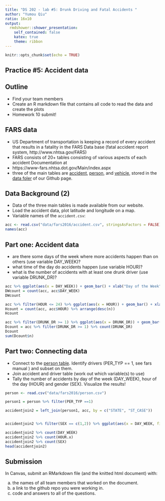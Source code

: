 ```yaml
---
title: "DS 202 - lab #5: Drunk Driving and Fatal Accidents "
author: "Yumou Qiu"
ratio: 16x10
output:
  rmdshower::shower_presentation:
    self_contained: false
    katex: true
    theme: ribbon
---
```


```r
knitr::opts_chunk$set(echo = TRUE)
```

## Practice #5: Accident data


## Outline

- Find your team members
- Create an R markdown file that contains all code to read the data and create the plots
- Homework 10 submit!


## FARS data

- US Department of transportation is keeping a record of every accident that results in a fatality in the FARS Data base (fatal accident report system, http://www.nhtsa.gov/FARS)
- FARS consists of 20+ tables consisting of various aspects of each accident
Documentation at
- https://www-fars.nhtsa.dot.gov/Main/index.aspx
- three of the main tables are [accident](https://raw.githubusercontent.com/yumouqiu/DS202-Spring2022/main/Practice/data/fars2016/accident.csv), [person](https://raw.githubusercontent.com/yumouqiu/DS202-Spring2022/main/Practice/data/fars2016/person.csv), and [vehicle](https://raw.githubusercontent.com/yumouqiu/DS202-Spring2022/main/Practice/data/fars2016/vehicle.csv), stored in the [data foler](https://github.com/yumouqiu/DS202-Spring2022/tree/main/Practice/data/fars2016) of our Github page.

## Data Background (2)

- Data of the three main tables is made available from our website.
- Load the accident data, plot latitude and longitude on a map.
- Variable names of the `accident.csv`:

```r
acc <- read.csv("data/fars2016/accident.csv", stringsAsFactors = FALSE)
names(acc)
```

## Part one: Accident data

- are there some days of the week where more accidents happen than on others (use variable DAY_WEEK)?
- what time of the day do accidents happen (use variable HOUR)?
- what is the number of accidents with at least one drunk driver (use variable DRUNK_DR)?

```r

acc %>% ggplot(aes(x = DAY_WEEK)) + geom_bar() + xlab("Day of the Week") + ylab("Count") + ggtitle("Accidents per Day of the Week") + scale_x_discrete(limits = c("1", "2", "3", "4", "5", "6", "7"))
DWcount = count(acc, acc$DAY_WEEK)
DWcount

acc %>% filter(HOUR <= 24) %>% ggplot(aes(x = HOUR)) + geom_bar() + xlab("Hour") + ylab("Count") + ggtitle("Accidents per Hour")
Hcount = count(acc, acc$HOUR) %>% arrange(desc(n))
Hcount

acc %>% filter(DRUNK_DR >= 1) %>% ggplot(aes(x = DRUNK_DR)) + geom_bar()
Dcount = acc %>% filter(DRUNK_DR >= 1) %>% count(DRUNK_DR)
Dcount
sum(Dcount$n)

```

## Part two: Connecting data

- Connect to the [person table](https://raw.githubusercontent.com/yumouqiu/DS202-Spring2022/main/Practice/data/fars2016/person.csv). Identify drivers (PER_TYP == 1, see fars manual ) and subset on them.
- Join accident and driver table (work out which variable(s) to use)
- Tally the number of accidents by day of the week (DAY_WEEK), hour of the day (HOUR) and gender (SEX). Visualize the results!


```r
person <- read.csv("data/fars2016/person.csv")

person1 = person %>% filter(PER_TYP ==1)

accidentjoin2 = left_join(person1, acc, by = c("STATE", "ST_CASE"))


accidentjoin2 %>% filter(SEX == c(1,2)) %>% ggplot(aes(x = DAY_WEEK, fill = as.factor(HOUR.x))) + geom_bar() + facet_grid(~SEX) + scale_x_discrete(limits = c("1", "2", "3", "4", "5", "6", "7")) + xlab("Day of Week") + ylab("Count") + guides(fill=guide_legend("Hour"))

accidentjoin2 %>% count(DAY_WEEK)
accidentjoin2 %>% count(HOUR.x)
accidentjoin2 %>% count(SEX)
head(accidentjoin2)
```

## Submission

In Canvas, submit an RMarkdown file (and the knitted html document) with: 

  a. the names of all team members that worked on the document.
  b. a link to the github repo you were working in.
  c. code and answers to all of the questions.

